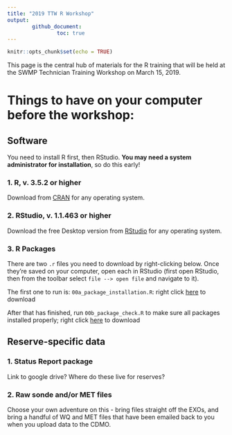 ```yaml
---
title: "2019 TTW R Workshop"
output: 
        github_document:
                toc: true
---
```


```r
knitr::opts_chunk$set(echo = TRUE)
```

This page is the central hub of materials for the R training that will be held at the SWMP Technician Training Workshop on March 15, 2019.  

# Things to have on your computer **before** the workshop:

## Software  

You need to install R first, then RStudio. **You may need a system administrator for installation**, so do this early!

### 1.  R, v. 3.5.2 or higher  

Download from [CRAN](https://cran.r-project.org/) for any operating system.

### 2.  RStudio, v. 1.1.463 or higher  

Download the free Desktop version from [RStudio](https://www.rstudio.com/products/rstudio/download/) for any operating system.


### 3.  R Packages  

There are two `.r` files you need to download by right-clicking below. Once they're saved on your computer, open each in RStudio (first open RStudio, then from the toolbar select `file --> open file` and navigate to it).

The first one to run is:  `00a_package_installation.R`: right click [here](https://github.com/swmpkim/ttw_2019/blob/master/00a_package_installation.R) to download  

After that has finished, run `00b_package_check.R` to make sure all packages installed properly; right click [here](https://github.com/swmpkim/ttw_2019/blob/master/00b_package_check.R) to download  

## Reserve-specific data  

### 1.  Status Report package

Link to google drive? Where do these live for reserves?  

### 2.  Raw sonde and/or MET files  

Choose your own adventure on this - bring files straight off the EXOs, and bring a handful of WQ and MET files that have been emailed back to you when you upload data to the CDMO.